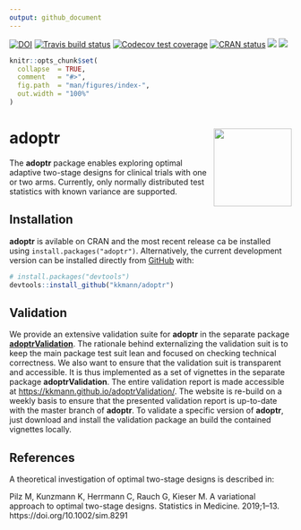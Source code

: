```yaml
---
output: github_document
---
```




<!-- badges: start -->
[![DOI](https://zenodo.org/badge/DOI/10.5281/zenodo.2616951.svg)](https://doi.org/10.5281/zenodo.2616951)
[![Travis build status](https://travis-ci.org/kkmann/adoptr.svg?branch=master)](https://travis-ci.org/kkmann/adoptr)
[![Codecov test coverage](https://codecov.io/gh/kkmann/adoptr/branch/master/graph/badge.svg)](https://codecov.io/gh/kkmann/adoptr?branch=master)
[![CRAN status](https://www.r-pkg.org/badges/version/adoptr)](https://cran.r-project.org/package=adoptr)
[![](http://cranlogs.r-pkg.org/badges/last-month/adoptr?color=green)](https://cran.r-project.org/package=adoptr)
[![](http://cranlogs.r-pkg.org/badges/grand-total/adoptr?color=green)](https://cran.r-project.org/package=adoptr)
<!-- badges: end -->



```r
knitr::opts_chunk$set(
  collapse  = TRUE,
  comment   = "#>",
  fig.path  = "man/figures/index-",
  out.width = "100%"
)
```





# adoptr <a href='https://github.com/kkmann/adoptr'><img src='man/figures/logo.png' align="right" height="139" /></a>


The **adoptr** package enables exploring optimal adaptive two-stage designs for
clinical trials with one or two arms.
Currently, only normally distributed test statistics with known variance are
supported.



## Installation

**adoptr** is avilable on CRAN and the most recent release ca be installed using
`install.packages("adoptr")`.
Alternatively, the current development version can be installed directly from [GitHub](https://github.com/) with:
``` r
# install.packages("devtools")
devtools::install_github("kkmann/adoptr")
```


## Validation

We provide an extensive validation suite for **adoptr** in the separate 
package [**adoptrValidation**](https://github.com/kkmann/adoptrValidation).
The rationale behind externalizing the validation suit is to keep the main
package test suit lean and focused on checking technical correctness.
We also want to ensure that the validation suit is transparent and accessible.
It is thus implemented as a set of vignettes in the separate package
**adoptrValidation**.
The entire validation report is made accessible at
[https://kkmann.github.io/adoptrValidation/](https://kkmann.github.io/adoptrValidation/).
The website is re-build on a weekly basis to ensure that the presented
validation report is up-to-date with the master branch of **adoptr**.
To validate a specific version of **adoptr**, just download and install
the validation package an build the contained vignettes locally.



## References

A theoretical investigation of optimal two-stage designs is described in:

Pilz M, Kunzmann K, Herrmann C, Rauch G, Kieser M. A variational approach to
optimal two-stage designs. Statistics in Medicine. 2019;1–13.
https://doi.org/10.1002/sim.8291


